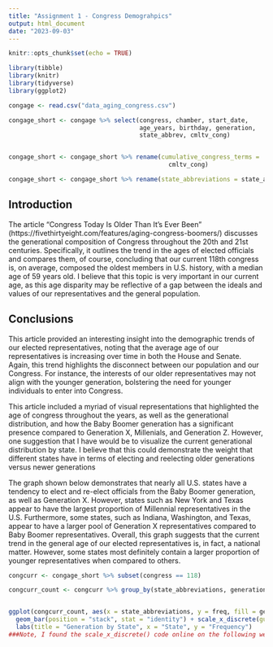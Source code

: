 ---
title: "Assignment 1 - Congress Demograhpics"
output: html_document
date: "2023-09-03"
---

```{r setup, include=FALSE}
knitr::opts_chunk$set(echo = TRUE)
```

```{r}
library(tibble)
library(knitr)
library(tidyverse)
library(ggplot2)
```

```{r}
congage <- read.csv("data_aging_congress.csv")

congage_short <- congage %>% select(congress, chamber, start_date,
                                    age_years, birthday, generation,
                                    state_abbrev, cmltv_cong)


congage_short <- congage_short %>% rename(cumulative_congress_terms = 
                                            cmltv_cong)

congage_short <- congage_short %>% rename(state_abbreviations = state_abbrev)
```


## Introduction

The article "Congress Today Is Older Than It's Ever Been" (https://fivethirtyeight.com/features/aging-congress-boomers/) discusses the generational composition of Congress throughout the 20th and 21st centuries. Specifically, it outlines the trend in the ages of elected officials and compares them, of course, concluding that our current 118th congress is, on average, composed the oldest members in U.S. history, with a median age of 59 years old. I believe that this topic is very important in our current age, as this age disparity may be reflective of a gap between the ideals and values of our representatives and the general population.

## Conclusions

This article provided an interesting insight into the demographic trends of our elected representatives, noting that the average age of our representatives is increasing over time in both the House and Senate. Again, this trend highlights the disconnect between our population and our Congress. For instance, the interests of our older representatives may not align with the younger generation, bolstering the need for younger individuals to enter into Congress.

This article included a myriad of visual representations that highlighted the age of congress throughout the years, as well as the generational distribution, and how the Baby Boomer generation has a significant presence compared to Generation X, Millenials, and Generation Z. However, one suggestion that I have would be to visualize the current generational distribution by state. I believe that this could demonstrate the weight that different states have in terms of electing and reelecting older generations versus newer generations 

The graph shown below demonstrates that nearly all U.S. states have a tendency to elect and re-elect officials from the Baby Boomer generation, as well as Generation X. However, states such as New York and Texas appear to have the largest proportion of Millennial representatives in the U.S. Furthermore, some states, such as Indiana, Washington, and Texas, appear to have a larger pool of Generation X representatives compared to Baby Boomer representatives. Overall, this graph suggests that the current trend in the general age of our elected representatives is, in fact, a national matter. However, some states most definitely contain a larger proportion of younger representatives when compared to others.

```{r cars}
congcurr <- congage_short %>% subset(congress == 118)

congcurr_count <- congcurr %>% group_by(state_abbreviations, generation, age_years) %>% summarize(freq = n())


ggplot(congcurr_count, aes(x = state_abbreviations, y = freq, fill = generation)) +
  geom_bar(position = "stack", stat = "identity") + scale_x_discrete(guide = guide_axis(n.dodge=3))+
  labs(title = "Generation by State", x = "State", y = "Frequency")
###Note, I found the scale_x_discrete() code online on the following website: https://datavizpyr.com/how-to-dodge-overlapping-text-on-x-axis-labels-in-ggplot2/
```

